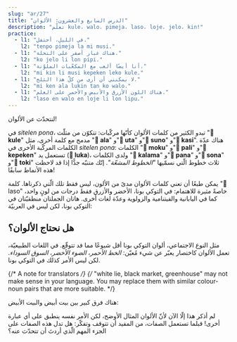```yaml
---
slug: "ar/27"
title: "الدرس السابع والعشرون: الألوان"
description: "تعلّم kule، walo، pimeja، laso، loje، jelo، kin!"
practice:
  - l1: "في الليل، أحتفل."
    l2: "tenpo pimeja la mi musi."
  - l1: "هناك غبار أصفر على النحلة."
    l2: "ko jelo li lon pipi."
  - l1: "أنا أيضًا ألعب مع المكعّبات الملوّنة."
    l2: "mi kin li musi kepeken leko kule."
  - l1: "لا يمكنني أن أرى من كلّ هذا الثلج."
    l2: "mi ken ala lukin tan ko walo."
  - l1: "هناك اللون الأزرق والأبيض والأحمر على العلم."
    l2: "laso en walo en loje li lon lipu."
---
```



لنتحدّث عن الألوان!

<List>
  <Word sl="kule" m="لون، نوع؛ ملوّن" />
  <Word sl="walo" m="أبيض، فاتح" />
  <Word sl="pimeja" m="أسود، غامق" />
  <Word sl="loje" m="أحمر" />
  <Word sl="jelo" m="أصفر" />
  <Word sl="laso" m="أخضر، أزرق" />
</List>

في *sitelen pona*، تبدو الكثير من كلمات الألوان كأنّها مركّبات: تتكوّن من مثلّث "**󱤞 kule**" مدمج مع كلمة أخرى، مثل "**󱤂 ala**" و"**󱥰 uta**" و"**󱥤 suno**" و"**󱤗 kasi**". هناك عدّة الكلمات المركّبة الأخرى في *sitelen pona*: الكلمات "**󱤶 moku**" و"**󱥉 pali**" و"**󱤙 kepeken**" تستعمل يد (**󱤭 luka**)، ولدى الكلمات "**󱤕 kalama**" و"**󱥌 pana**" و"**󱥡 sona**" و"**󱥬 toki**" ثلاث خطوط الّتي نسمّيها *"الخطوط المشعّة"*. إنّك متنبّه جدًّا إذا قد لاحظت هذه الأنماط سابقًا!

يمكن طبعًا أن تعني كلمات الألوان مدىً من الألون، ليس فقط تلك الّتي ذكرناها. كلمة "󱤣 laso" خاصةً مثيرة للاهتمام: في التوكي بونا، الأخضر والأزرق فقط درجات من لونٍ واحد، كما في اليابانية والفيتنامية والزولوية وعدّة لغات أخرى. هاتان الجملتان منطقيّتان في التوكي بونا، لكن ليس في العربيّة:

<List>
  <Word sl="kin" m="أيضًا" />
  <Sentence sl="sewi li laso." m="السماء زرقاء." />
  <Sentence sl="kasi kin li laso." m="العشب أيضًا أخضر." />
</List>

## هل نحتاج الألوان؟

مثل النوع الاجتماعي، ألوان التوكي بونا أقل شيوعًا مما فد تتوقّع. في اللغات الطبيعيّة، تعمل الألوان كاختصار يعبّر عن شيء مُعيّن: *الخط الأحمر*، *الضوء الأخضر*، *السوق السوداء*. لكن ليس الأمر كذلك في التوكي بونا.

{/* A note for translators */}
{/*
  "white lie, black market, greenhouse" may not make sense in your language.
  You may replace them with similar colour-noun pairs that are more suitable.
*/}

<List>
  <Sentence sl="esun pimeja" m="سوق سوداء" />
  <Sentence sl="esun pi jan ike" m="السوق السوداء" />
</List>

هناك فرق كبير بين بيت أبيض والبيت الأبيض:

<List>
  <Sentence sl="tomo walo" m="بيت أبيض" />
  <Sentence sl="tomo ni la jan li lawa e ma Mewika." m="البيت الأبيض" />
</List>

لم أذكر هذا إلّا الآن لأنّ الألوان المثال الأوضح، لكن الأمر نفسه ينطبق على أي عبارة أخرى! قبلما تستعمل الصفات، من المفيد أن تتوقف وتفكّر: هل تدل هذه الصفات على الجزء المهم الّذي أردتَ أن تتحدّث عنه؟

<Practice exercises={frontmatter.practice} />
